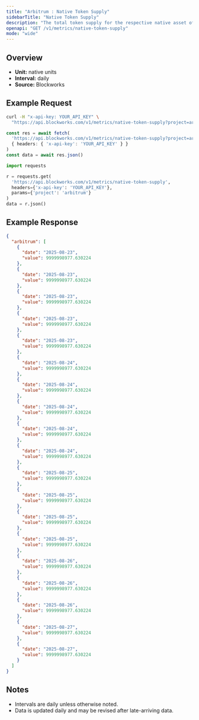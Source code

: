 ```yaml
---
title: "Arbitrum : Native Token Supply"
sidebarTitle: "Native Token Supply"
description: "The total token supply for the respective native asset of that chain. Inclusive of all locked tokens."
openapi: "GET /v1/metrics/native-token-supply"
mode: "wide"
---
```


## Overview

- **Unit:** native units
- **Interval:** daily
- **Source:** Blockworks

## Example Request

<CodeGroup>

```bash cURL
curl -H "x-api-key: YOUR_API_KEY" \
  "https://api.blockworks.com/v1/metrics/native-token-supply?project=arbitrum"
```

```typescript TypeScript
const res = await fetch(
  'https://api.blockworks.com/v1/metrics/native-token-supply?project=arbitrum',
  { headers: { 'x-api-key': 'YOUR_API_KEY' } }
)
const data = await res.json()
```

```python Python
import requests

r = requests.get(
  'https://api.blockworks.com/v1/metrics/native-token-supply',
  headers={'x-api-key': 'YOUR_API_KEY'},
  params={'project': 'arbitrum'}
)
data = r.json()
```

</CodeGroup>

## Example Response

```json
{
  "arbitrum": [
    {
      "date": "2025-08-23",
      "value": 9999998977.630224
    },
    {
      "date": "2025-08-23",
      "value": 9999998977.630224
    },
    {
      "date": "2025-08-23",
      "value": 9999998977.630224
    },
    {
      "date": "2025-08-23",
      "value": 9999998977.630224
    },
    {
      "date": "2025-08-23",
      "value": 9999998977.630224
    },
    {
      "date": "2025-08-24",
      "value": 9999998977.630224
    },
    {
      "date": "2025-08-24",
      "value": 9999998977.630224
    },
    {
      "date": "2025-08-24",
      "value": 9999998977.630224
    },
    {
      "date": "2025-08-24",
      "value": 9999998977.630224
    },
    {
      "date": "2025-08-24",
      "value": 9999998977.630224
    },
    {
      "date": "2025-08-25",
      "value": 9999998977.630224
    },
    {
      "date": "2025-08-25",
      "value": 9999998977.630224
    },
    {
      "date": "2025-08-25",
      "value": 9999998977.630224
    },
    {
      "date": "2025-08-25",
      "value": 9999998977.630224
    },
    {
      "date": "2025-08-26",
      "value": 9999998977.630224
    },
    {
      "date": "2025-08-26",
      "value": 9999998977.630224
    },
    {
      "date": "2025-08-26",
      "value": 9999998977.630224
    },
    {
      "date": "2025-08-27",
      "value": 9999998977.630224
    },
    {
      "date": "2025-08-27",
      "value": 9999998977.630224
    }
  ]
}
```

## Notes
- Intervals are daily unless otherwise noted.
- Data is updated daily and may be revised after late-arriving data.

